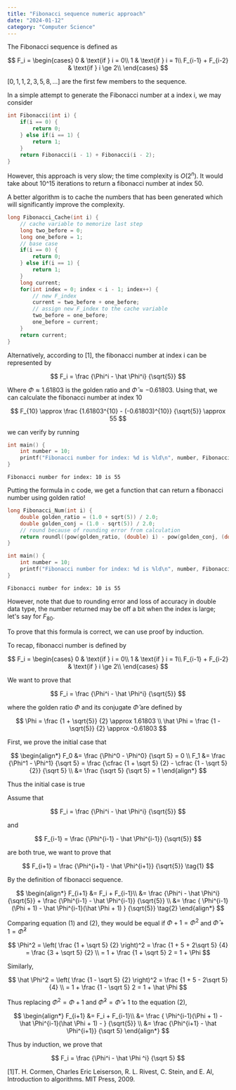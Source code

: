 ```yaml
---
title: "Fibonacci sequence numeric approach"
date: "2024-01-12"
category: "Computer Science"
---
```


The Fibonacci sequence is defined as 

$$
F_i = \begin{cases}
0 & \text{if } i = 0\\
1 & \text{if } i = 1\\
F_{i-1} + F_{i-2} & \text{if } i \ge 2\\
\end{cases}
$$

$[0, 1, 1, 2, 3, 5, 8, \dots]$ are the first few members to the sequence. 

In a simple attempt to generate the Fibonacci number at a index i, we may consider 

```c
int Fibonacci(int i) {
    if(i == 0) {
        return 0;
    } else if(i == 1) {
        return 1;
    }
    return Fibonacci(i - 1) + Fibonacci(i - 2);
}
```

However, this approach is very slow; the time complexity is $O(2^n)$. It would take about 10^15 iterations to return a fibonacci number at index 50. 

A better algorithm is to cache the numbers that has been generated which will significantly improve the complexity. 

```c
long Fibonacci_Cache(int i) {
    // cache variable to memorize last step
    long two_before = 0;
    long one_before = 1;
    // base case
    if(i == 0) {
        return 0;
    } else if(i == 1) {
        return 1;
    }
    long current;
    for(int index = 0; index < i - 1; index++) {
        // new F_index
        current = two_before + one_before;
        // assign new F_index to the cache variable
        two_before = one_before;
        one_before = current;
    }
    return current;
}
```

Alternatively, according to [1], the fibonacci number at index i can be represented by 

$$
F_i = \frac 
{\Phi^i - \hat \Phi^i} 
{\sqrt{5}}
$$

Where $\Phi \approx 1.61803$ is the golden ratio and $\hat \Phi \approx -0.61803$. Using that, we can calculate the fibonacci number at index 10 

$$
F_{10} \approx \frac {1.61803^{10} - (-0.61803)^{10}} {\sqrt{5}} \approx 55
$$

we can verify by running 

```c
int main() {
    int number = 10;
    printf("Fibonacci number for index: %d is %ld\n", number, Fibonacci_Cache(number));
}
```

```console
Fibonacci number for index: 10 is 55
```

Putting the formula in c code, we get a function that can return a fibonacci number using golden ratio! 

```c
long Fibonacci_Num(int i) {
    double golden_ratio = (1.0 + sqrt(5)) / 2.0;
    double golden_conj = (1.0 - sqrt(5)) / 2.0;
    // round because of rounding error from calculation
    return roundl((pow(golden_ratio, (double) i) - pow(golden_conj, (double) i)) / sqrt(5));
}
```

```c
int main() {
    int number = 10;
    printf("Fibonacci number for index: %d is %ld\n", number, Fibonacci_Num(number));
}
```

```console
Fibonacci number for index: 10 is 55
```

However, note that due to rounding error and loss of accuracy in double data type, the number returned may be off a bit when the index is large; let's say for $F_{80}$. 

To prove that this formula is correct, we can use proof by induction. 

To recap, fibonacci number is defined by

$$
F_i = \begin{cases}
0 & \text{if } i = 0\\
1 & \text{if } i = 1\\
F_{i-1} + F_{i-2} & \text{if } i \ge 2\\
\end{cases}
$$

We want to prove that 

$$
F_i = \frac {\Phi^i - \hat \Phi^i} {\sqrt{5}}
$$

where the golden ratio $\Phi$ and its conjugate $\hat \Phi$ are defined by

$$
\Phi = \frac {1 + \sqrt{5}} {2} \approx 1.61803 \\
\hat \Phi = \frac {1 - \sqrt{5}} {2} \approx -0.61803
$$

First, we prove the initial case that 

$$
\begin{align*}
F_0 &= \frac {\Phi^0 - \Phi^0} {\sqrt 5} = 0 \\
F_1 &= \frac {\Phi^1 - \Phi^1} {\sqrt 5} = \frac 
{\cfrac {1 + \sqrt 5} {2} - \cfrac {1 - \sqrt 5} {2}} 
{\sqrt 5} \\
&= \frac {\sqrt 5} {\sqrt 5} = 1
\end{align*}
$$

Thus the initial case is true

Assume that 

$$
F_i = \frac {\Phi^i - \hat \Phi^i} {\sqrt{5}}
$$ 

and 

$$
F_{i-1} = \frac {\Phi^{i-1} - \hat \Phi^{i-1}} {\sqrt{5}}
$$

are both true, we want to prove that 

$$
F_{i+1} = \frac {\Phi^{i+1} - \hat \Phi^{i+1}} {\sqrt{5}}
\tag{1}
$$

By the definition of fibonacci sequence. 

$$
\begin{align*}
F_{i+1} &= F_i + F_{i-1}\\
&= \frac {\Phi^i - \hat \Phi^i} {\sqrt{5}} + \frac {\Phi^{i-1} - \hat \Phi^{i-1}} {\sqrt{5}} \\
&= \frac {
\Phi^{i-1}(\Phi + 1) - \hat \Phi^{i-1}(\hat \Phi + 1)
} {\sqrt{5}} 
\tag{2}
\end{align*}
$$

Comparing equation (1) and (2), they would be equal if $\Phi + 1 = \Phi ^2$ and $\hat \Phi + 1 = \hat \Phi ^2$

$$
\Phi^2 = \left(
\frac {1 + \sqrt 5} {2}
\right)^2 = \frac {1 + 5 + 2\sqrt 5} {4} = \frac {3 + \sqrt 5} {2} \\
= 1 + \frac {1 + \sqrt 5} 2 = 1 + \Phi
$$

Similarly, 

$$
\hat \Phi^2 = \left(
\frac {1 - \sqrt 5} {2}
\right)^2 = \frac {1 + 5 - 2\sqrt 5} {4} \\
= 1 + \frac {1 - \sqrt 5} 2 = 1 + \hat \Phi
$$

Thus replacing $\Phi^2 = \Phi + 1$ and $\hat \Phi^2 = \hat \Phi + 1$ to the equation (2), 

$$
\begin{align*}
F_{i+1} &= F_i + F_{i-1}\\
&= \frac {
\Phi^{i-1}(\Phi + 1) - \hat \Phi^{i-1}(\hat \Phi + 1) - 
} {\sqrt{5}} \\
&= \frac 
{\Phi^{i+1} - \hat \Phi^{i+1}} 
{\sqrt 5}
\end{align*}
$$

Thus by induction, we prove that

$$
F_i = \frac {\Phi^i - \hat \Phi ^i} {\sqrt 5}
$$

<Reference >
[1]T. H. Cormen, Charles Eric Leiserson, R. L. Rivest, C. Stein, and E. Al, Introduction to algorithms. MIT Press, 2009.
</Reference >